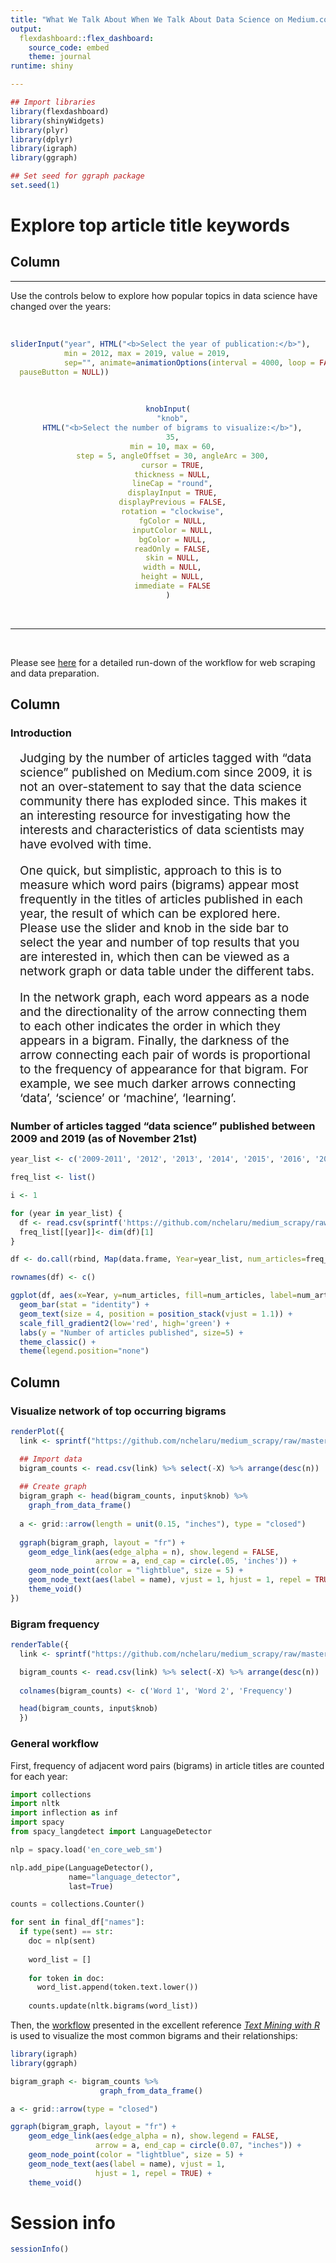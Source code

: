 ```yaml
---
title: "What We Talk About When We Talk About Data Science on Medium.com"
output: 
  flexdashboard::flex_dashboard:
    source_code: embed
    theme: journal
runtime: shiny

---
```


```r
## Import libraries
library(flexdashboard)
library(shinyWidgets)
library(plyr)
library(dplyr)
library(igraph)
library(ggraph)

## Set seed for ggraph package
set.seed(1)
```



  

Explore top article title keywords
=========================================


Column {.sidebar}
-----------------------------------------------------------------------

<hr>

Use the controls below to explore how popular topics in data science have changed over the years:

<br> 

```r
sliderInput("year", HTML("<b>Select the year of publication:</b>"), 
            min = 2012, max = 2019, value = 2019,
            sep="", animate=animationOptions(interval = 4000, loop = FALSE, playButton = NULL,
  pauseButton = NULL))
```

<br>

<center>
```r
knobInput(
  "knob",
  HTML("<b>Select the number of bigrams to visualize:</b>"),
  35,
  min = 10, max = 60,
  step = 5, angleOffset = 30, angleArc = 300,
  cursor = TRUE,
  thickness = NULL,
  lineCap = "round",
  displayInput = TRUE,
  displayPrevious = FALSE,
  rotation = "clockwise",
  fgColor = NULL,
  inputColor = NULL,
  bgColor = NULL,
  readOnly = FALSE,
  skin = NULL,
  width = NULL,
  height = NULL,
  immediate = FALSE
)
```
</center>

<br><hr><br>

Please see [here](http://rpubs.com/nchelaru/medium_ds_nlp) for a detailed run-down of the workflow for web scraping and data preparation.



Column {data-width=450}
-----------------------------------------------------------------------
 
### Introduction  {data-height=350}

<div style='margin:15px; font-size:19px;'>
Judging by the number of articles tagged with "data science" published on Medium.com since 2009, it is not an over-statement to say that the data science community there has exploded since. This makes it an interesting resource for investigating how the interests and characteristics of data scientists may have evolved with time.

One quick, but simplistic, approach to this is to measure which word pairs (bigrams) appear most frequently in the titles of articles published in each year, the result of which can be explored here. Please use the slider and knob in the side bar to select the year and number of top results that you are interested in, which then can be viewed as a network graph or data table under the different tabs. 

In the network graph, each word appears as a node and the directionality of the arrow connecting them to each other indicates the order in which they appears in a bigram. Finally, the darkness of the arrow connecting each pair of words is proportional to the frequency of appearance for that bigram. For example, we see much darker arrows connecting ‘data’, ‘science’ or ‘machine’, ‘learning’.

</div>

### Number of articles tagged "data science" published between 2009 and 2019 (as of November 21st)
 
```r
year_list <- c('2009-2011', '2012', '2013', '2014', '2015', '2016', '2017', '2018', '2019')

freq_list <- list()

i <- 1

for (year in year_list) {
  df <- read.csv(sprintf('https://github.com/nchelaru/medium_scrapy/raw/master/processed/y%s_clean_titles.csv', year))
  freq_list[[year]]<- dim(df)[1]
}

df <- do.call(rbind, Map(data.frame, Year=year_list, num_articles=freq_list))

rownames(df) <- c()

ggplot(df, aes(x=Year, y=num_articles, fill=num_articles, label=num_articles)) + 
  geom_bar(stat = "identity") +
  geom_text(size = 4, position = position_stack(vjust = 1.1)) +
  scale_fill_gradient2(low='red', high='green') +
  labs(y = "Number of articles published", size=5) +
  theme_classic() +
  theme(legend.position="none") 
```
 









Column {data-width=550 .tabset .tabset-fade}
-----------------------------------------------------------------------

### Visualize network of top occurring bigrams 
 
```r
renderPlot({
  link <- sprintf("https://github.com/nchelaru/medium_scrapy/raw/master/processed/y%s_bigram_count_Nov21.csv", input$year)

  ## Import data
  bigram_counts <- read.csv(link) %>% select(-X) %>% arrange(desc(n))  
  
  ## Create graph
  bigram_graph <- head(bigram_counts, input$knob) %>%
    graph_from_data_frame()
  
  a <- grid::arrow(length = unit(0.15, "inches"), type = "closed")
          
  ggraph(bigram_graph, layout = "fr") +
    geom_edge_link(aes(edge_alpha = n), show.legend = FALSE,
                   arrow = a, end_cap = circle(.05, 'inches')) +
    geom_node_point(color = "lightblue", size = 5) +
    geom_node_text(aes(label = name), vjust = 1, hjust = 1, repel = TRUE, size=8) +
    theme_void() 
})

```

### Bigram frequency

```r
renderTable({
  link <- sprintf("https://github.com/nchelaru/medium_scrapy/raw/master/processed/y%s_bigram_count_Nov21.csv", input$year)

  bigram_counts <- read.csv(link) %>% select(-X) %>% arrange(desc(n))
  
  colnames(bigram_counts) <- c('Word 1', 'Word 2', 'Frequency')

  head(bigram_counts, input$knob)
  })
```


### General workflow

First, frequency of adjacent word pairs (bigrams) in article titles are counted for each year:

```Python
import collections
import nltk
import inflection as inf
import spacy
from spacy_langdetect import LanguageDetector

nlp = spacy.load('en_core_web_sm')

nlp.add_pipe(LanguageDetector(), 
             name="language_detector", 
             last=True)

counts = collections.Counter()

for sent in final_df["names"]:
  if type(sent) == str:
    doc = nlp(sent)
    
    word_list = []
    
    for token in doc:
      word_list.append(token.text.lower())
      
    counts.update(nltk.bigrams(word_list))
```

Then, the [workflow](https://www.tidytextmining.com/ngrams.html#counting-and-correlating-pairs-of-words-with-the-widyr-package) presented in the excellent reference *[Text Mining with R](https://www.tidytextmining.com/)* is used to visualize the most common bigrams and their relationships: 

```R
library(igraph)
library(ggraph)

bigram_graph <- bigram_counts %>% 
                    graph_from_data_frame()

a <- grid::arrow(type = "closed")

ggraph(bigram_graph, layout = "fr") + 
    geom_edge_link(aes(edge_alpha = n), show.legend = FALSE, 
                   arrow = a, end_cap = circle(0.07, "inches")) + 
    geom_node_point(color = "lightblue", size = 5) + 
    geom_node_text(aes(label = name), vjust = 1, 
                   hjust = 1, repel = TRUE) + 
    theme_void()
```




Session info
=========================================
```r
sessionInfo()
```

